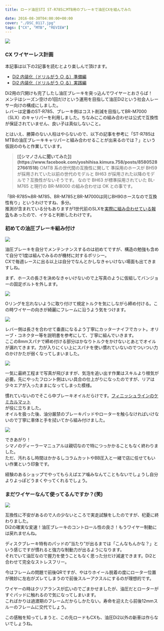 ---
title: ロード油圧STI ST-R785にMTB用のブレーキで油圧CXを組んでみた

date: 2016-08-30T04:00:00+00:00
cover: "./DSC_0117.jpg"
tags: ["CX", "MTB", "REVIEW"]
---

![ ](./DSC_0117.jpg)

### CX ワイヤーレス計画

本記事は以下の2記事を読むとより楽しんで頂けます。

- [Di2 内装化（ドリルがう ○ る）準備編](/post/2016/08/di2drill_1/)
- [Di2 内装化（ドリルがう ○ る）実践編](/post/2016/08/di2drill_2/)

Di2用の穴開けも完了したし油圧ブレーキを突っ込んでワイヤーとおさらば！  
メンテはシーズン空けの1回だけという運用を目指して油圧Di2という社会人レーサー向けの構成にしました。  
レバーは定番のST-R785、ブレーキ側はコスト削減を目指してBR-M7000（SLX）のキャリパーを利用しました。ちなみにこの組み合わせは公式で互換性が保証されていません、良い子は真似しないこと。

とはいえ、勝算のない人柱はやらないので、以下の記事を参考に「ST-R785はMTBの油圧ブレーキキャリパーと組み合わせることが出来るのでは？」という仮説ののもと作業しています。

> <b>
>   [【シマノさんに聞いてみた】](https://www.facebook.com/yoshihisa.kimura.758/posts/858052827661518)
> </b>
> ○MTB 系の世代間の互換性に関して 準採用のホースが BH59 が採用されていた以前の世代のモデルと
> BH63 が採用された以降のモデルで？互換性がないそうです。 なので BH63 が標準採用されていた
> BL-M765 と現行の BR-M8000 の組み合わせは OK との事です。

「BR-R785≒BR-M785、BR-M785とBR-M7000は同じBH90ホースなので互換性有り」というわけですね、多分。  
推測が含まれている分もありますが1世代前のSLXを<a href="http://ysroad.co.jp/omiya/2015/11/20/1724" target="_blank">実際に組み合わせている報告</a>もあったので、イケると判断したわけです。

<h3>初めての油圧ブレーキ組み付け</h3>

![ ](./DSC_0114.jpg)

油圧ブレーキを自分でメンテンナンスするのは初めてですが、構造の勉強も含めて自分で1度は組んでみるのが機材に対するポリシー。  
CXで毎週レースに出る以上は自分でなんとかしなきゃいけない場面も出てきますしね。

まず、ホースの長さを決めなきゃいけないので上写真のように仮組してバンジョーの固定ボルトを外します。

![ ](./DSC_0116.jpg)

Oリングを忘れないように取り付けて規定トルクを気にしながら締め付ける。この時ワイヤーの向きが綺麗にフレームに沿うよう気をつけます。

![ ](./DSC_0118.jpg)

レバー側は長さを合わせて垂直になるよう丁寧にカッターナイフでカット。オリーブ・コネクター等を説明書を参考にして、丁寧に組んでいきます。  
ここの8mmスパナで締め付ける部分はかなりトルクをかけないとあとでオイルが漏れてきます。力が入りにくい上にスパナを使い慣れていないのでついつい力のかけかたが弱くなってしまいました。

![ ](./DSC_0119.jpg)

一気に最終工程まで写真が飛びますが、気泡を追い出す作業はスキルより根気が必要。先にやったフロント側はいい具合の仕上がりになったのですが、リアは少々エアが入ったままになってしまった模様。

慣れていないのでそこら中ブレーキオイルだらけです。<a href="https://www.amazon.co.jp/dp/B00Z779WMI/" target="_blank">フィニッシュラインのケミカルマット</a>  
が役に立ちました。  
オイルを扱った後、油分厳禁のブレーキパッドやローターを触らなければいけないので丁寧に車体と手を拭いてから組み付けました。

![ ](./DSC_0120.jpg)

できあがり！  
シマノのディーラーマニュアルは親切なので特につっかかることもなく終わりました。  
ただ、汚れるし時間はかかるしコラムカットやBB圧入と一緒で店に任せてもいい作業という印象です。

経験のあるショップでやってもらえばエア噛みなんてこともないでしょうし自分よりよっぽどうまくやってくれるでしょう。

### まだワイヤーなんて使ってるんですか？(笑)

![ ](./DSC_0121.jpg)

互換性に不安があるので人の少ないところで実走試験をしたのですが、杞憂に終わりました。  
Di2の確実な変速！油圧ブレーキのコントロール性の良さ！もうワイヤー制動には戻れませんね。

ディスクブレーキ特有のパッドの&#8221;当たり&#8221;が出るまでは「こんなもんかな？」という感じですが慣れると強力な制動力が出るようになります。  
それでいて油圧なので握力を使うこともなく思った分だけ減速できます。Di2と合わせて完全なストレスフリー。

今はフレームの問題で前後QRですが、やはりホイール脱着の度にローター位置が微妙に左右がズレてしまうので前後スルーアクスルにするのが理想的です。

ワイヤーの時はクリアランスが広いのでごまかせましたが、油圧だとローターがすぐパッドに触れるので気になってしまいます。  
こればかりは過渡期のフレームだからしかたない。寿命を迎えたら前後12mmスルーのフレームに交代でしょう。

この感触を知ってしまうと、この先ロードもCXも、油圧Di2以外の新車は作らないでしょうね。

<Amzn asin="B00VHJLCWS" />
